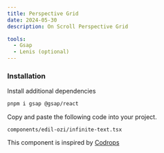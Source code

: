 ```yaml
---
title: Perspective Grid
date: 2024-05-30
description: On Scroll Perspective Grid

tools:
  - Gsap
  - Lenis (optional)
---
```



<ComponentPreview name="perspective-grid-demo" />

<Steps>

### Installation

Install additional dependencies 

```bash
pnpm i gsap @gsap/react
```

Copy and paste the following code into your project.

```text
components/edil-ozi/infinite-text.tsx
```

<ComponentSource name="perspective-grid" />

</Steps>

This component is inspired by [Codrops](https://tympanus.net/codrops/)
